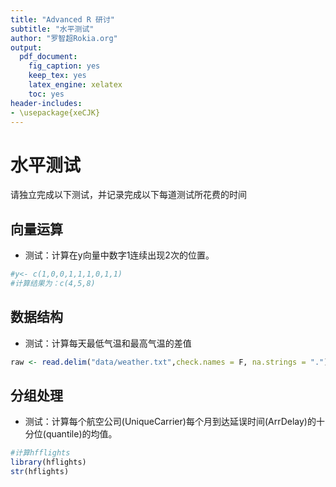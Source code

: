 ```yaml
---
title: "Advanced R 研讨"
subtitle: "水平测试"
author: "罗智超Rokia.org"
output: 
  pdf_document: 
    fig_caption: yes
    keep_tex: yes
    latex_engine: xelatex
    toc: yes
header-includes:
- \usepackage{xeCJK}
---
```



# 水平测试

请独立完成以下测试，并记录完成以下每道测试所花费的时间

## 向量运算

- 测试：计算在y向量中数字1连续出现2次的位置。

```r
#y<- c(1,0,0,1,1,1,0,1,1)
#计算结果为：c(4,5,8)

```


## 数据结构

- 测试：计算每天最低气温和最高气温的差值

```r
raw <- read.delim("data/weather.txt",check.names = F, na.strings = ".")
```

## 分组处理

- 测试：计算每个航空公司(UniqueCarrier)每个月到达延误时间(ArrDelay)的十分位(quantile)的均值。

```r
#计算hfflights
library(hflights)
str(hflights)
```

